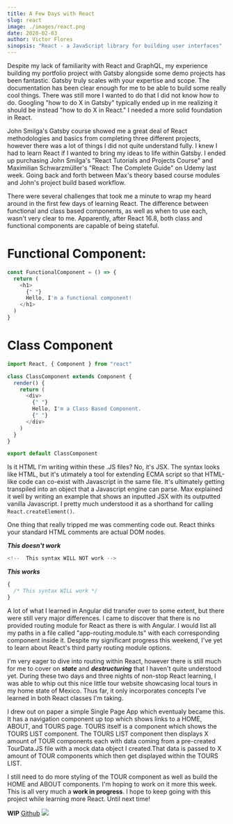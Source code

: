 ```yaml
---
title: A Few Days with React
slug: react
image: ./images/react.png
date: 2020-02-03
author: Victor Flores
sinopsis: "React - a JavaScript library for building user interfaces"
---
```


Despite my lack of familiarity with React and GraphQL, my experience building my portfolio project with Gatsby alongside some demo projects has been fantastic. Gatsby truly scales with your expertise and scope. The documentation has been clear enough for me to be able to build some really cool things. There was still more I wanted to do that I did not know how to do. Googling "how to do X in Gatsby" typically ended up in me realizing it should be instead "how to do X in React." I needed a more solid foundation in React.

John Smilga's Gatsby course showed me a great deal of React methodologies and basics from completing three different projects, however there was a lot of things I did not quite understand fully. I knew I had to learn React if I wanted to bring my ideas to life within Gatsby. I ended up purchasing John Smilga's "React Tutorials and Projects Course" and Maximilian Schwarzmüller's "React: The Complete Guide" on Udemy last week. Going back and forth between Max's theory based course modules and John's project build based workflow.

There were several challenges that took me a minute to wrap my heard around in the first few days of learning React. The difference between functional and class based components, as well as when to use each, wasn't very clear to me. Apparently, after React 16.8, both class and functional components are capable of being stateful.

# Functional Component:

```javascript
const FunctionalComponent = () => {
  return (
    <h1>
      {" "}
      Hello, I'm a functional component!
    </h1>
  )
}
```

# Class Component

```javascript
import React, { Component } from "react"

class ClassComponent extends Component {
  render() {
    return (
      <div>
        {" "}
        Hello, I'm a Class Based Component.
        {" "}
      </div>
    )
  }
}

export default ClassComponent
```

Is it HTML I'm writing within these .JS files? No, it's JSX. The syntax looks like HTML, but it's utimately a tool for extending ECMA script so that HTML-like code can co-exist with Javascript in the same file. It's ultimately getting transpiled into an object that a Javascript engine can parse. Max explained it well by writing an example that shows an inputted JSX with its outputted vanilla Javascript. I pretty much understood it as a shorthand for calling `React.createElement()`.

One thing that really tripped me was commenting code out. React thinks your standard HTML comments are actual DOM nodes.

**_This doesn't work_**

```javascript
<!--  This syntax WILL NOT work -->
```

**_This works_**

```javascript
{
  /* This syntax WILL work */
}
```

A lot of what I learned in Angular did transfer over to some extent, but there were still very major differences. I came to discover that there is no provided routing module for React as there is with Angular. I would list all my paths in a file called "app-routing.module.ts" with each corresponding component inside it. Despite my significant progress this weekend, I've yet to learn about React's third party routing module options.

I'm very eager to dive into routing within React, however there is still much for me to cover on **_state_** and **_destructuring_** that I haven't quite understood yet. During these two days and three nights of non-stop React learning, I was able to whip out this nice little tour website showcasing local tours in my home state of Mexico. Thus far, it only incorporates concepts I've learned in both React classes I'm taking.

I drew out on paper a simple Single Page App which eventualy became this. It has a navigation component up top which shows links to a HOME, ABOUT, and TOURS page. TOURS itself is a component which shows the TOURS LIST component. The TOURS LIST component then displays X amount of TOUR components each with data coming from a pre-created TourData.JS file with a mock data object I created.That data is passed to X amount of TOUR components which then get displayed within the TOURS LIST.

I still need to do more styling of the TOUR component as well as build the HOME and ABOUT components. I'm hoping to work on it more this week. This is all very much a **work in progress**. I hope to keep going with this project while learning more React. Until next time!

**WIP**
[Github](https://github.com/v-flores/guanajuatotours)
![](./images/gtotours.jpg)
